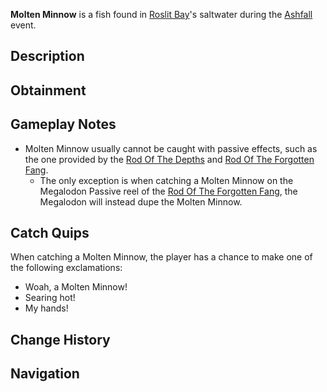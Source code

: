 {{FishInfobox
|image          = Molten Minnow.png
|rarity         = Limited
|event          = Ashfall
|sea            = First Sea
|location       = [[Ashfall]]
|sublocation    = 
|sources        = Fishing Rod
|nopassive      = 1
|radar_location = 
|xp             = 180
|weather        = Clear
|time           = 
|season         = 
|bait           = Flakes
|base_weight    = 0.7
|base_value     = 400
|weight_range   = 0.3
|base_chance    = 70
|base_resil     = 80
}}
'''Molten Minnow''' is a {{Rarity|Limited}} fish found in [[Roslit Bay]]'s saltwater during the [[Ashfall]] event.

== Description ==
{{Description|Leaving behind a trail of glowing embers, the Molten Minnow proves to be threatening.|Bestiary Entry}}

== Obtainment ==
{{Description|Only can be caught during Ashfall.|Bestiary Hint}}
{{Fish Availability|
Roslit Bay/Ashfall
|top_rods      = 
Training Rod\582692.61\518292.85;
Flimsy Rod\433692.91\385760.74;
Azure Of Lagoon\162997.65\152707.75;
Astralhook Rod\161577.75\110315.87;
No-Life Rod\161175.85\156375.5;
Leviathan's Fang Rod\159106.41\182618.58;
Fast Rod\160904.04\156099.86;
Free Spirit Rod\161026.45\136566.18;
Seraphic Rod\160313.97\155539.29;
Challenger's Rod\159333.5\154588.02;
Ethereal Prism Rod\159223.54\149200.12;
Trident Rod\155205.77\109447.51;
Depthseeker Rod\150093.7\121429.1;
Verdant Shear Rod\148913.69\133094.24;
Avalanche Rod\148762.04\108995.01;
Blazebringer Rod\148321.11\141410.18;
Zeus Rod\147339.04\132752.97;
Rod Of The Forgotten Fang\146389.19\142029.24;
Volcanic Rod\143905.36\100739.82;
Rod Of The Depths\133911.02\129179.27;
Rod Of The Exalted One\126145.76\127134.88;
Steady Rod\79538.09\54610.31
|recommended   = Training Rod
}}

== Gameplay Notes ==
* Molten Minnow usually cannot be caught with passive effects, such as the one provided by the [[Rod Of The Depths]] and [[Rod Of The Forgotten Fang]].
** The only exception is when catching a Molten Minnow on the Megalodon Passive reel of the [[Rod Of The Forgotten Fang]], the Megalodon will instead dupe the Molten Minnow.

== Catch Quips ==
When catching a Molten Minnow, the player has a chance to make one of the following exclamations:
* Woah, a Molten Minnow!
* Searing hot!
* My hands!

== Change History ==
{{Change History|{{subst:Current Version}}}}

== Navigation ==
{{Fish Navbox|Ashfall}}